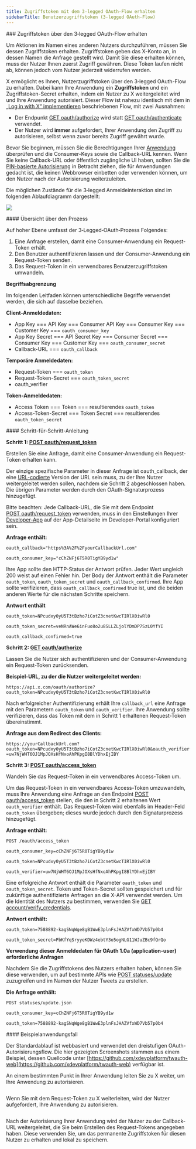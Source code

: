```yaml
---
title: Zugriffstoken mit dem 3‑legged OAuth‑Flow erhalten
sidebarTitle: Benutzerzugriffstoken (3‑legged OAuth‑Flow)
---
```



<div id="obtaining-access-tokens-using-3-legged-oauth-flow">
  ### Zugriffstoken über den 3‑legged OAuth-Flow erhalten
</div>

Um Aktionen im Namen eines anderen Nutzers durchzuführen, müssen Sie dessen Zugriffstoken erhalten. Zugriffstoken geben das X-Konto an, in dessen Namen die Anfrage gestellt wird. Damit Sie diese erhalten können, muss der Nutzer Ihnen zuerst Zugriff gewähren. Diese Token laufen nicht ab, können jedoch vom Nutzer jederzeit widerrufen werden.

X ermöglicht es Ihnen, Nutzerzugriffstoken über den 3‑legged OAuth-Flow zu erhalten. Dabei kann Ihre Anwendung ein **Zugriffstoken** und ein Zugriffstoken-Secret erhalten, indem ein Nutzer zu X weitergeleitet wird und Ihre Anwendung autorisiert. Dieser Flow ist nahezu identisch mit dem in [„Log in with X“ implementieren](/de/resources/fundamentals/authentication/guides/log-in-with-x) beschriebenen Flow, mit zwei Ausnahmen:

- Der Endpunkt [GET oauth/authorize](/de/resources/fundamentals/authentication/api-reference#get-oauth-authorize) wird statt [GET oauth/authenticate](/de/resources/fundamentals/authentication/api-reference#get-oauth-authenticate) verwendet.
- Der Nutzer wird **immer** aufgefordert, Ihrer Anwendung den Zugriff zu autorisieren, selbst wenn zuvor bereits Zugriff gewährt wurde.
   

Bevor Sie beginnen, müssen Sie die Berechtigungen Ihrer [Anwendung](/de/resources/fundamentals/developer-apps) überprüfen und die Consumer-Keys sowie die Callback-URL kennen. Wenn Sie keine Callback-URL oder öffentlich zugängliche UI haben, sollten Sie die [PIN-basierte Autorisierung](/de/resources/fundamentals/authentication/oauth-1-0a/pin-based-oauth) in Betracht ziehen, die für Anwendungen gedacht ist, die keinen Webbrowser einbetten oder verwenden können, um den Nutzer nach der Autorisierung weiterzuleiten. 

Die möglichen Zustände für die 3‑legged Anmeldeinteraktion sind im folgenden Ablaufdiagramm dargestellt:

![](https://cdn.cms-twdigitalassets.com/content/dam/developer-twitter/docs/obtaining-access-tokens.png.twimg.1920.png)

<div id="overview-of-the-process">
  #### Übersicht über den Prozess
</div>

Auf hoher Ebene umfasst der 3‑Legged‑OAuth‑Prozess Folgendes:

1. Eine Anfrage erstellen, damit eine Consumer-Anwendung ein Request-Token erhält.
2. Den Benutzer authentifizieren lassen und der Consumer-Anwendung ein Request-Token senden.
3. Das Request-Token in ein verwendbares Benutzerzugriffstoken umwandeln.

**Begriffsabgrenzung**

Im folgenden Leitfaden können unterschiedliche Begriffe verwendet werden, die sich auf dasselbe beziehen.

**Client-Anmeldedaten:**

- App Key === API Key === Consumer API Key === Consumer Key === Customer Key === `oauth_consumer_key`
- App Key Secret === API Secret Key === Consumer Secret === Consumer Key === Customer Key === `oauth_consumer_secret`
- Callback-URL === `oauth_callback`
   

**Temporäre Anmeldedaten:**

- Request-Token === `oauth_token`
- Request-Token-Secret === `oauth_token_secret`
- oauth\_verifier
   

**Token-Anmeldedaten:**

- Access Token === Token === resultierendes `oauth_token`
- Access-Token-Secret === Token Secret === resultierendes `oauth_token_secret`

<div id="walkthrough-steps">
  #### Schritt-für-Schritt-Anleitung
</div>

**Schritt 1: [POST oauth/request\_token](/de/resources/fundamentals/authentication/api-reference#post-oauth-request-token)**

Erstellen Sie eine Anfrage, damit eine Consumer-Anwendung ein Request-Token erhalten kann.

Der einzige spezifische Parameter in dieser Anfrage ist oauth\_callback, der eine [URL-codierte](/de/resources/fundamentals/authentication/oauth-1-0a/percent-encoding-parameters) Version der URL sein muss, zu der Ihre Nutzer weitergeleitet werden sollen, nachdem sie Schritt 2 abgeschlossen haben. Die übrigen Parameter werden durch den OAuth-Signaturprozess hinzugefügt.

Bitte beachten: Jede Callback-URL, die Sie mit dem Endpoint [POST oauth/request\_token](/de/resources/fundamentals/authentication/api-reference#post-oauth-request-token) verwenden, muss in den Einstellungen Ihrer [Developer-App](/de/resources/fundamentals/developer-apps) auf der App-Detailseite im Developer-Portal konfiguriert sein.
 

**Anfrage enthält:**

`oauth_callback="https%3A%2F%2FyourCallbackUrl.com"`

`oauth_consumer_key="cChZNFj6T5R0TigYB9yd1w" `

Ihre App sollte den HTTP-Status der Antwort prüfen. Jeder Wert ungleich 200 weist auf einen Fehler hin. Der Body der Antwort enthält die Parameter `oauth_token`, `oauth_token_secret` und `oauth_callback_confirmed`. Ihre App sollte verifizieren, dass `oauth_callback_confirmed` true ist, und die beiden anderen Werte für die nächsten Schritte speichern.
 

**Antwort enthält**

`oauth_token=NPcudxy0yU5T3tBzho7iCotZ3cnetKwcTIRlX0iwRl0`

`oauth_token_secret=veNRnAWe6inFuo8o2u8SLLZLjolYDmDP7SzL0YfYI`

`oauth_callback_confirmed=true`

**Schritt 2: [GET oauth/authorize](/de/resources/fundamentals/authentication/api-reference#get-oauth-authorize)**

Lassen Sie die Nutzer sich authentifizieren und der Consumer-Anwendung ein Request-Token zurücksenden.
 

**Beispiel-URL, zu der die Nutzer weitergeleitet werden:**

`https://api.x.com/oauth/authorize?oauth_token=NPcudxy0yU5T3tBzho7iCotZ3cnetKwcTIRlX0iwRl0`

Nach erfolgreicher Authentifizierung erhält Ihre `callback_url` eine Anfrage mit den Parametern `oauth_token` und `oauth_verifier`. Ihre Anwendung sollte verifizieren, dass das Token mit dem in Schritt 1 erhaltenen Request-Token übereinstimmt.
 

**Anfrage aus dem Redirect des Clients:**

`https://yourCallbackUrl.com?oauth_token=NPcudxy0yU5T3tBzho7iCotZ3cnetKwcTIRlX0iwRl0&oauth_verifier=uw7NjWHT6OJ1MpJOXsHfNxoAhPKpgI8BlYDhxEjIBY`

**Schritt 3: [POST oauth/access\_token](/de/resources/fundamentals/authentication/api-reference#post-oauth-access-token)**

Wandeln Sie das Request-Token in ein verwendbares Access-Token um.

Um das Request-Token in ein verwendbares Access-Token umzuwandeln, muss Ihre Anwendung eine Anfrage an den Endpoint [POST oauth/access\_token](/de/resources/fundamentals/authentication/api-reference#post-oauth-access-token) stellen, die den in Schritt 2 erhaltenen Wert `oauth_verifier` enthält. Das Request-Token wird ebenfalls im Header-Feld `oauth_token` übergeben; dieses wurde jedoch durch den Signaturprozess hinzugefügt.
 

**Anfrage enthält:**

`POST /oauth/access_token`

`oauth_consumer_key=cChZNFj6T5R0TigYB9yd1w`

`oauth_token=NPcudxy0yU5T3tBzho7iCotZ3cnetKwcTIRlX0iwRl0`

`oauth_verifier=uw7NjWHT6OJ1MpJOXsHfNxoAhPKpgI8BlYDhxEjIBY`

Eine erfolgreiche Antwort enthält die Parameter `oauth_token` und `oauth_token_secret`. Token und Token-Secret sollten gespeichert und für zukünftige authentifizierte Anfragen an die X-API verwendet werden. Um die Identität des Nutzers zu bestimmen, verwenden Sie [GET account/verify\_credentials](/de/resources/fundamentals/authentication/api-reference).
 

**Antwort enthält:**

`oauth_token=7588892-kagSNqWge8gB1WwE3plnFsJHAZVfxWD7Vb57p0b4`

`oauth_token_secret=PbKfYqSryyeKDWz4ebtY3o5ogNLG11WJuZBc9fQrQo`

**Verwendung dieser Anmeldedaten für OAuth 1.0a (application-user) erforderliche Anfragen**

Nachdem Sie die Zugriffstokens des Nutzers erhalten haben, können Sie diese verwenden, um auf bestimmte APIs wie [POST statuses/update](/de/x-api/posts/manage-tweets/introduction) zuzugreifen und im Namen der Nutzer Tweets zu erstellen.
 

**Die Anfrage enthält:**

`POST statuses/update.json`

`oauth_consumer_key=cChZNFj6T5R0TigYB9yd1w`

`oauth_token=7588892-kagSNqWge8gB1WwE3plnFsJHAZVfxWD7Vb57p0b4`

<div id="sample-use-case">
  #### Beispielanwendungsfall
</div>

Der Standardablauf ist webbasiert und verwendet den dreistufigen OAuth-Autorisierungsflow. Die hier gezeigten Screenshots stammen aus einem Beispiel, dessen Quellcode unter [https://github.com/xdevplatform/twauth-web](https://github.com/xdevplatform/twauth-web) verfügbar ist.

An einem bestimmten Punkt in Ihrer Anwendung leiten Sie zu X weiter, um Ihre Anwendung zu autorisieren.

<Frame>
  <img src="/images/twauth-web-2.png" alt="" />
</Frame>

Wenn Sie mit dem Request-Token zu X weiterleiten, wird der Nutzer aufgefordert, Ihre Anwendung zu autorisieren.

<Frame>
  <img src="/images/twauth-web-3.png" alt="" />
</Frame>

Nach der Autorisierung Ihrer Anwendung wird der Nutzer zu der Callback-URL weitergeleitet, die Sie beim Erstellen des Request-Tokens angegeben haben. Diese verwenden Sie, um das permanente Zugriffstoken für diesen Nutzer zu erhalten und lokal zu speichern.

<Frame>
  <img src="/images/twauth-web-4.png" alt="" />
</Frame>